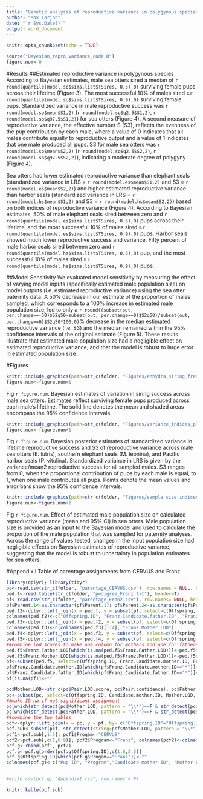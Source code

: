 ```yaml
---
title: "Genetic analysis of reproductive variance in polygynous species and a sea otter case study"
author: "Max Tarjan"
date: "`r Sys.Date()`"
output: word_document
---
```


```r
knitr::opts_chunk$set(echo = TRUE)
```

```r
source("Bayesian_repro_variance_code.R")
figure.num<-0
```

#Results
##Estimated reproductive variance in polygynous species
According to Bayesian estimates, male sea otters sired a median of `r round(quantile(model.so$sims.list$TSires, 0.5),0)` surviving female pups across their lifetime (Figure 3). The most successful 10% of males sired ≥`r round(quantile(model.so$sims.list$TSires, 0.9),0)` surviving female pups. Standardized variance in male reproductive success was `r round(model.so$mean$S1,2)` (`r round(model.so$q2.5$S1,2)`, `r round(model.so$q97.5$S1,2)`) for sea otters (Figure 4). A second measure of reproductive variance, the effective number S (S3), reflects the evenness of the pup contribution by each male, where a value of 0 indicates that all males contribute equally to reproductive output and a value of 1 indicates that one male produced all pups. S3 for male sea otters was `r round(model.so$mean$S2,2)` (`r round(model.so$q2.5$S2,2)`, `r round(model.so$q97.5$S2,2)`), indicating a moderate degree of polygyny (Figure 4).

Sea otters had lower estimated reproductive variance than elephant seals (standardized variance in LRS = `r round(model.es$mean$S1,2)` and S3 = `r round(model.es$mean$S2,2)`) and higher estimated reproductive variance than harbor seals (standardized variance in LRS = `r round(model.hs$mean$S1,2)` and S3 = `r round(model.hs$mean$S2,2)`) based on both indices of reproductive variance (Figure 4). According to Bayesian estimates, 50% of male elephant seals sired between zero and `r round(quantile(model.es$sims.list$TSires, 0.5),0)` pups across their lifetime, and the most successful 10% of males sired ≥`r round(quantile(model.es$sims.list$TSires, 0.9),0)` pups. Harbor seals showed much lower reproductive success and variance. Fifty percent of male harbor seals sired between zero and `r round(quantile(model.hs$sims.list$TSires, 0.5),0)` pup, and the most successful 10% of males sired ≥`r round(quantile(model.hs$sims.list$TSires, 0.9),0)` pups.

##Model Sensitivity
We evaluated model sensitivity by measuring the effect of varying model inputs (specifically estimated male population size) on model outputs (i.e. estimated reproductive variance) using the sea otter paternity data. A 50% decrease in our estimate of the proportion of males sampled, which corresponds to a 100% increase in estimated male population size, led to only a `r round((subset(out, per.change==-50)$S2q50-subset(out, per.change==0)$S2q50)/subset(out, per.change==0)$S2q50*100,0)`% decrease in the median estimated reproductive variance (i.e. S3) and the median remained within the 95% confidence intervals of the original estimate (Figure 5). These results illustrate that estimated male population size had a negligible effect on estimated reproductive variance, and that the model is robust to large error in estimated population size.

#Figures
```r
knitr::include_graphics(path=str_c(folder, "Figures/enhydra_siring_freq_plot.tiff"))
figure.num<-figure.num+1
```
Fig `r figure.num`. Bayesian estimates of variation in siring success across male sea otters. Estimates reflect surviving female pups produced across each male’s lifetime. The solid line denotes the mean and shaded areas encompass the 95% confidence intervals.

```r
knitr::include_graphics(path=str_c(folder, "Figures/variance_indices_plot.tiff"))
figure.num<-figure.num+1
```
Fig `r figure.num`. Bayesian posterior estimates of standardized variance in lifetime reproductive success and S3 of reproductive variance across male sea otters (E. lutris), southern elephant seals (M. leonina), and Pacific harbor seals (P. vitulina). Standardized variance in LRS is given by the variance/mean2 reproductive success for all sampled males. S3 ranges from 0, when the proportional contribution of pups by each male is equal, to 1, when one male contributes all pups. Points denote the mean values and error bars show the 95% confidence intervals.

```r
knitr::include_graphics(path=str_c(folder, "Figures/sample_size_indices_plot.tiff"))
figure.num<-figure.num+1
```
Fig `r figure.num`. Effect of estimated male population size on calculated reproductive variance (mean and 95% CI) in sea otters. Male population size is provided as an input to the Bayesian model and used to calculate the proportion of the male population that was sampled for paternity analyses. Across the range of values tested, changes in the input population size had negligible effects on Bayesian estimates of reproductive variance, suggesting that the model is robust to uncertainty in population estimates for sea otters.

#Appendix I
Table of parentage assignments from CERVUS and Franz.
```r
library(dplyr); library(tidyr)
pc<-read.csv(str_c(folder, "parentage_CERVUS.csv"), row.names = NULL, header=T)
ped.f<-read.table(str_c(folder, "pedigree_Franz.txt"), header=T)
pf<-read.csv(str_c(folder, "parentage_Franz.csv"), row.names= NULL, header =T)
pf$Parent.1<-as.character(pf$Parent.1); pf$Parent.2<-as.character(pf$Parent.2)
ped.f2<-dplyr::left_join(x = ped.f, y = subset(pf, select=c(Offspring, Parent.1, Pair.LOD.Parent.1)), by = c("ID"="Offspring", "SIRE"="Parent.1")) 
colnames(ped.f2)<-c("Offspring.ID", "Franz.Candidate.father.ID", "Franz.Candidate.mother.ID", "Franz.Father.LOD")
ped.f3<-dplyr::left_join(x = ped.f2, y = subset(pf, select=c(Offspring, Parent.1, Pair.LOD.Parent.1)), by = c("Offspring.ID"="Offspring", "Franz.Candidate.mother.ID"="Parent.1"))
colnames(ped.f3)<-c(colnames(ped.f3)[1:4], "Franz.Mother.LOD")
ped.f4<-dplyr::left_join(x = ped.f3, y = subset(pf, select=c(Offspring, Parent.2, Pair.LOD.Parent.2)), by = c("Offspring.ID"="Offspring", "Franz.Candidate.father.ID"="Parent.2")) ##get lod for fathers listed as "parent 2"
ped.f5<-dplyr::left_join(x = ped.f4, y = subset(pf, select=c(Offspring, Parent.2, Pair.LOD.Parent.2)), by = c("Offspring.ID"="Offspring", "Franz.Candidate.mother.ID"="Parent.2")) ##get lod for mothers listed as "parent 2"
##combine lod scores to make one column for mothers and one for fathers
ped.f5$Franz.Father.LOD[which(is.na(ped.f5$Franz.Father.LOD))]<-ped.f5$Pair.LOD.Parent.2.x[which(is.na(ped.f5$Franz.Father.LOD))]
ped.f5$Franz.Mother.LOD[which(is.na(ped.f5$Franz.Mother.LOD))]<-ped.f5$Pair.LOD.Parent.2.y[which(is.na(ped.f5$Franz.Mother.LOD))]
pf<-subset(ped.f5, select=c(Offspring.ID, Franz.Candidate.mother.ID, Franz.Mother.LOD, Franz.Candidate.father.ID, Franz.Father.LOD))
pf$Franz.Candidate.mother.ID[which(pf$Franz.Candidate.mother.ID=="*")]<-""
pf$Franz.Candidate.father.ID[which(pf$Franz.Candidate.father.ID=="*")]<-""
pf[is.na(pf)]<-""

pc$Mother.LOD<-str_c(pc$Pair.LOD.score, pc$Pair.confidence); pc$Father.LOD<-str_c(pc$Pair.LOD.score.1, pc$Pair.confidence.1)
pc<-subset(pc, select=c(Offspring.ID, Candidate.mother.ID, Mother.LOD, Candidate.father.ID, Father.LOD))
##make ID na if not significant assignment
pc[which(str_detect(pc$Mother.LOD, pattern = "\\*")==F & str_detect(pc$Mother.LOD, pattern = "\\+")==F),2:3]<-""
pc[which(str_detect(pc$Father.LOD, pattern = "\\*")==F & str_detect(pc$Father.LOD, pattern = "\\+")==F),4:5]<-""
##combine the two tables
pcf<-dplyr::left_join(x = pc, y = pf, by= c("Offspring.ID"="Offspring.ID"))
pcf.sub<-subset(pcf, str_detect(string=pcf$Mother.LOD, pattern = "\\*") | str_detect(pcf$Mother.LOD, "\\+") | str_detect(pcf$Father.LOD, "\\*") | str_detect(pcf$Father.LOD, "\\+") | Franz.Candidate.mother.ID!="" | Franz.Candidate.father.ID!="")
pcf1<-pcf.sub[,1:5]; pcf1$Progam<-"CERVUS"
pcf2<-pcf.sub[,c(1,6:9)]; pcf2$Program<-"Franz"; colnames(pcf2)<-colnames(pcf1)
pcf.g<-rbind(pcf1, pcf2)
pcf.g<-pcf.g[order(pcf.g$Offspring.ID),c(1,6,2:5)]
pcf.g$Offspring.ID[which(pcf.g$Progam=="Franz")]<-""
colnames(pcf.g)<-c("Pup ID", "Program","Candidate mother ID", "Mother LOD", "Candidate father ID", "Father LOD")


#write.csv(pcf.g, "AppendixI.csv", row.names = F)

knitr::kable(pcf.sub)
```

